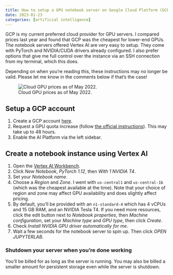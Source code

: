 ```yaml
---
title: How to setup a GPU notebook server on Google Cloud Platform (GCP)
date: 2023-01-23
categories: [artificial intelligence]
---
```


GCP is my current preferred cloud provider for GPU servers.
I compared prices last year and found that GCP was the cheapest for lower-end GPUs.
The notebook servers offered Vertex AI are very easy to setup.
They come with PyTorch and NVIDIA/CUDA drivers already configured.
I also prefer options that give me full control over the instance via an SSH connection from my terminal, which this does.

Depending on when you're reading this, these instructions may no longer be valid. Please let me know in the comments below if that's the case!

![Cloud GPU prices as of May 2022.](images/cloud-gpu-prices.jpeg){.border .shadow-sm}

## Setup a GCP account

1. Create a GCP account [here](https://cloud.google.com/).
2. Request a GPU quota increase (follow [the official instructions](https://cloud.google.com/ai-platform/training/docs/quotas#requesting_a_quota_increase)). This may take up to 48 hours.
3. Enable the AI Platform via the left sidebar.

## Create a notebook instance using Vertex AI

1. Open the [Vertex AI Workbench](https://console.cloud.google.com/vertex-ai/workbench).
2. Click *New Notebook*, *PyTorch 1.12*, then *With 1 NVIDIA T4*.
3. Set your *Notebook name*.
4. Choose a *Region* and *Zone*. I went with `us-central1` and `us-central-1b` (which was the cheapest available at the time). Note that your choice of region and zone may affect GPU availability and does slightly affect pricing.
5. By default, you'll be provided with an `n1-standard-4` which has 4 vCPUs and 15 GB RAM, and an NVIDIA Tesla T4. If you need more resources, click the edit button next to *Notebook properties*, then *Machine configuration*, set your *Machine type* and *GPU type*, then click *Create*.
6. Check *Install NVIDIA GPU driver automatically for me*.
7. Wait a few seconds for the notebook server to spin up. Then click *OPEN JUPYTERLAB*.

::: {.callout-important}
### Shutdown your server when you're done working

You'll be billed for as long as the server is running. You may also be billed a smaller amount for persistent storage even while the server is shutdown.
:::
